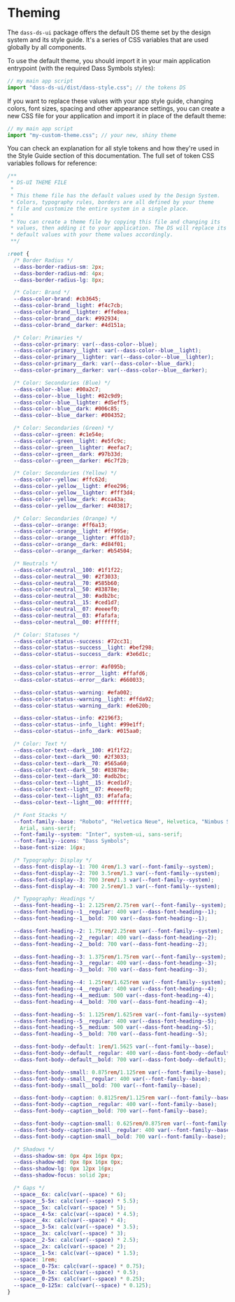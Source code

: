 
<Meta title="Theming" />

# Theming

The `dass-ds-ui` package offers the default DS theme set by the design system and its style guide. It's a series of CSS variables that are used globally by all components.

To use the default theme, you should import it in your main application entrypoint (with the required Dass Symbols styles):

```js
// my main app script
import "dass-ds-ui/dist/dass-style.css"; // the tokens DS
```

If you want to replace these values with your app style guide, changing colors, font sizes, spacing and other appearance settings, you can create a new CSS file for your application and import it in place of the default theme:

```js
// my main app script
import "my-custom-theme.css"; // your new, shiny theme
```

You can check an explanation for all style tokens and how they're used in the Style Guide section of this documentation. The full set of token CSS variables follows for reference:

```css
/**
 * DS-UI THEME FILE
 *
 * This theme file has the default values used by the Design System.
 * Colors, typography rules, borders are all defined by your theme
 * file and customize the entire system in a single place.
 *
 * You can create a theme file by copying this file and changing its
 * values, then adding it to your application. The DS will replace its
 * default values with your theme values accordingly.
 **/

:root {
  /* Border Radius */
  --dass-border-radius-sm: 2px;
  --dass-border-radius-md: 4px;
  --dass-border-radius-lg: 8px;

  /* Color: Brand */
  --dass-color-brand: #cb3645;
  --dass-color-brand__light: #f4c7cb;
  --dass-color-brand__lighter: #ffe8ea;
  --dass-color-brand__dark: #992934;
  --dass-color-brand__darker: #4d151a;

  /* Color: Primaries */
  --dass-color-primary: var(--dass-color--blue);
  --dass-color-primary__light: var(--dass-color--blue__light);
  --dass-color-primary__lighter: var(--dass-color--blue__lighter);
  --dass-color-primary__dark: var(--dass-color--blue__dark);
  --dass-color-primary__darker: var(--dass-color--blue__darker);

  /* Color: Secondaries (Blue) */
  --dass-color--blue: #00a2c7;
  --dass-color--blue__light: #82c9d9;
  --dass-color--blue__lighter: #d5eff5;
  --dass-color--blue__dark: #006c85;
  --dass-color--blue__darker: #004352;

  /* Color: Secondaries (Green) */
  --dass-color--green: #c1e54e;
  --dass-color--green__light: #e5fc9c;
  --dass-color--green__lighter: #eefac7;
  --dass-color--green__dark: #97b33d;
  --dass-color--green__darker: #6c7f2b;

  /* Color: Secondaries (Yellow) */
  --dass-color--yellow: #ffc62d;
  --dass-color--yellow__light: #fee296;
  --dass-color--yellow__lighter: #fff3d4;
  --dass-color--yellow__dark: #cca43a;
  --dass-color--yellow__darker: #403817;

  /* Color: Secondaries (Orange) */
  --dass-color--orange: #ff6a13;
  --dass-color--orange__light: #ff995e;
  --dass-color--orange__lighter: #ffd1b7;
  --dass-color--orange__dark: #d84f01;
  --dass-color--orange__darker: #b54504;

  /* Neutrals */
  --dass-color-neutral__100: #1f1f22;
  --dass-color-neutral__90: #2f3033;
  --dass-color-neutral__70: #585b60;
  --dass-color-neutral__50: #83878e;
  --dass-color-neutral__30: #adb2bc;
  --dass-color-neutral__15: #ced1d7;
  --dass-color-neutral__07: #eeeef0;
  --dass-color-neutral__03: #fafafa;
  --dass-color-neutral__00: #ffffff;

  /* Color: Statuses */
  --dass-color-status--success: #72cc31;
  --dass-color-status--success__light: #bef298;
  --dass-color-status--success__dark: #3e6d1c;

  --dass-color-status--error: #af095b;
  --dass-color-status--error__light: #ffafd6;
  --dass-color-status--error__dark: #660033;

  --dass-color-status--warning: #efa002;
  --dass-color-status--warning__light: #ffda92;
  --dass-color-status--warning__dark: #de620b;

  --dass-color-status--info: #2196f3;
  --dass-color-status--info__light: #99e1ff;
  --dass-color-status--info__dark: #015aa0;

  /* Color: Text */
  --dass-color-text--dark__100: #1f1f22;
  --dass-color-text--dark__90: #2f3033;
  --dass-color-text--dark__70: #565a60;
  --dass-color-text--dark__50: #83878e;
  --dass-color-text--dark__30: #adb2bc;
  --dass-color-text--light__15: #ced1d7;
  --dass-color-text--light__07: #eeeef0;
  --dass-color-text--light__03: #fafafa;
  --dass-color-text--light__00: #ffffff;

  /* Font Stacks */
  --font-family--base: "Roboto", "Helvetica Neue", Helvetica, "Nimbus Sans L",
    Arial, sans-serif;
  --font-family--system: "Inter", system-ui, sans-serif;
  --font-family--icons: "Dass Symbols";
  --base-font-size: 16px;

  /* Typography: Display */
  --dass-font-display--1: 700 4rem/1.3 var(--font-family--system);
  --dass-font-display--2: 700 3.5rem/1.3 var(--font-family--system);
  --dass-font-display--3: 700 3rem/1.3 var(--font-family--system);
  --dass-font-display--4: 700 2.5rem/1.3 var(--font-family--system);

  /* Typography: Headings */
  --dass-font-heading--1: 2.125rem/2.75rem var(--font-family--system);
  --dass-font-heading--1__regular: 400 var(--dass-font-heading--1);
  --dass-font-heading--1__bold: 700 var(--dass-font-heading--1);

  --dass-font-heading--2: 1.75rem/2.25rem var(--font-family--system);
  --dass-font-heading--2__regular: 400 var(--dass-font-heading--2);
  --dass-font-heading--2__bold: 700 var(--dass-font-heading--2);

  --dass-font-heading--3: 1.375rem/1.75rem var(--font-family--system);
  --dass-font-heading--3__regular: 400 var(--dass-font-heading--3);
  --dass-font-heading--3__bold: 700 var(--dass-font-heading--3);

  --dass-font-heading--4: 1.25rem/1.625rem var(--font-family--system);
  --dass-font-heading--4__regular: 400 var(--dass-font-heading--4);
  --dass-font-heading--4__medium: 500 var(--dass-font-heading--4);
  --dass-font-heading--4__bold: 700 var(--dass-font-heading--4);

  --dass-font-heading--5: 1.125rem/1.625rem var(--font-family--system);
  --dass-font-heading--5__regular: 400 var(--dass-font-heading--5);
  --dass-font-heading--5__medium: 500 var(--dass-font-heading--5);
  --dass-font-heading--5__bold: 700 var(--dass-font-heading--5);

  --dass-font-body--default: 1rem/1.5625 var(--font-family--base);
  --dass-font-body--default__regular: 400 var(--dass-font-body--default);
  --dass-font-body--default__bold: 700 var(--dass-font-body--default);

  --dass-font-body--small: 0.875rem/1.125rem var(--font-family--base);
  --dass-font-body--small__regular: 400 var(--font-family--base);
  --dass-font-body--small__bold: 700 var(--font-family--base);

  --dass-font-body--caption: 0.8125rem/1.125rem var(--font-family--base);
  --dass-font-body--caption__regular: 400 var(--font-family--base);
  --dass-font-body--caption__bold: 700 var(--font-family--base);

  --dass-font-body--caption-small: 0.625rem/0.875rem var(--font-family--base);
  --dass-font-body--caption-small__regular: 400 var(--font-family--base);
  --dass-font-body--caption-small__bold: 700 var(--font-family--base);

  /* Shadows */
  --dass-shadow-sm: 0px 4px 16px 0px;
  --dass-shadow-md: 0px 8px 16px 0px;
  --dass-shadow-lg: 0px 12px 16px;
  --dass-shadow-focus: solid 2px;

  /* Gaps */
  --space__6x: calc(var(--space) * 6);
  --space__5-5x: calc(var(--space) * 5.5);
  --space__5x: calc(var(--space) * 5);
  --space__4-5x: calc(var(--space) * 4.5);
  --space__4x: calc(var(--space) * 4);
  --space__3-5x: calc(var(--space) * 3.5);
  --space__3x: calc(var(--space) * 3);
  --space__2-5x: calc(var(--space) * 2.5);
  --space__2x: calc(var(--space) * 2);
  --space__1-5x: calc(var(--space) * 1.5);
  --space: 1rem;
  --space__0-75x: calc(var(--space) * 0.75);
  --space__0-5x: calc(var(--space) * 0.5);
  --space__0-25x: calc(var(--space) * 0.25);
  --space__0-125x: calc(var(--space) * 0.125);
}
```
